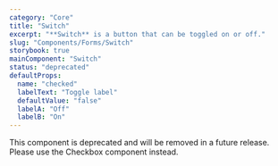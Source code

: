 ```yaml
---
category: "Core"
title: "Switch"
excerpt: "**Switch** is a button that can be toggled on or off."
slug: "Components/Forms/Switch"
storybook: true
mainComponent: "Switch"
status: "deprecated"
defaultProps:
  name: "checked"
  labelText: "Toggle label"
  defaultValue: "false"
  labelA: "Off"
  labelB: "On"
---
```


<Callout title="Deprecation Notice" type="warning">
  This component is deprecated and will be removed in a future release. Please
  use the Checkbox component instead.
</Callout>
